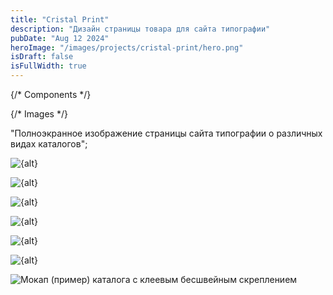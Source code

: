 ```yaml
---
title: "Cristal Print"
description: "Дизайн страницы товара для сайта типографии"
pubDate: "Aug 12 2024"
heroImage: "/images/projects/cristal-print/hero.png"
isDraft: false
isFullWidth: true
---
```


{/* Components */}

{/* Images */}

  "Полноэкранное изображение страницы сайта типографии о различных видах каталогов";

<HeroImage client:only="react">
  <Image
    src={fullPageSlice_1}
    alt={alt}
    format={format}
    quality={quality}
    decoding="async"
  />
</HeroImage>

<Image
  src={fullPageSlice_2}
  alt={alt}
  format={format}
  quality={quality}
  decoding="async"
  loading="lazy"
  class="w-full object-cover"
/>

<Image
  src={fullPageSlice_3}
  alt={alt}
  format={format}
  quality={quality}
  decoding="async"
  loading="lazy"
  class="w-full object-cover"
/>

<Image
  src={fullPageSlice_4}
  alt={alt}
  format={format}
  quality={quality}
  decoding="async"
  loading="lazy"
  class="w-full object-cover"
/>

<Image
  src={fullPageSlice_5}
  alt={alt}
  format={format}
  quality={quality}
  decoding="async"
  loading="lazy"
  class="w-full object-cover"
/>

<Image
  src={fullPageSlice_6}
  alt={alt}
  format={format}
  quality={quality}
  decoding="async"
  loading="lazy"
  class="w-full object-cover"
/>

<Image
  src={mockupImage}
  alt="Мокап (пример) каталога с клеевым бесшвейным скреплением"
  format={format}
  quality={quality}
  decoding="async"
  loading="lazy"
  class="w-full object-cover"
/>
